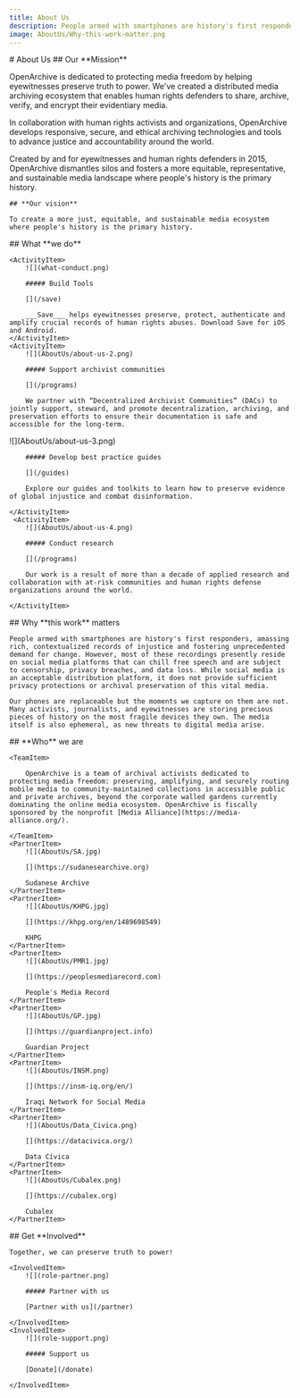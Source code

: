 ```yaml
---
title: About Us
description: People armed with smartphones are history's first responders, amassing rich, contextualized records of injustice and fostering unprecedented demand for change.
image: AboutUs/Why-this-work-matter.png
---
```



<HeaderSection>
    # About Us

</HeaderSection>

<MissionSection>
    ## Our **Mission**

OpenArchive is dedicated to protecting media freedom by helping eyewitnesses preserve truth to power. We've created a distributed media archiving ecosystem that enables human rights defenders to share, archive, verify, and encrypt their evidentiary media.

In collaboration with human rights activists and organizations, OpenArchive develops responsive, secure, and ethical archiving technologies and tools to advance justice and accountability around the world.

Created by and for eyewitnesses and human rights defenders in 2015, OpenArchive dismantles silos and fosters a more equitable, representative, and sustainable media landscape where people's history is the primary history.

</MissionSection>
<VisionSection>

    ## **Our vision**

    To create a more just, equitable, and sustainable media ecosystem where people's history is the primary history.

</VisionSection>
<ActivitiesSection>
    ## What **we do**

    <ActivityItem>
        ![](what-conduct.png)

        ##### Build Tools

        [](/save)

        ___Save___ helps eyewitnesses preserve, protect, authenticate and amplify crucial records of human rights abuses. Download Save for iOS and Android.
    </ActivityItem>
    <ActivityItem>
        ![](AboutUs/about-us-2.png)

        ##### Support archivist communities

        [](/programs)

        We partner with “Decentralized Archivist Communities” (DACs) to jointly support, steward, and promote decentralization, archiving, and preservation efforts to ensure their documentation is safe and accessible for the long-term.

</ActivityItem>
<ActivityItem>
![](AboutUs/about-us-3.png)

        ##### Develop best practice guides

        [](/guides)

        Explore our guides and toolkits to learn how to preserve evidence of global injustice and combat disinformation.

    </ActivityItem>
     <ActivityItem>
        ![](AboutUs/about-us-4.png)

        ##### Conduct research

        [](/programs)

        Our work is a result of more than a decade of applied research and collaboration with at-risk communities and human rights defense organizations around the world.

    </ActivityItem>

</ActivitiesSection>
<BeliefsSection>
    ## Why **this work** matters

    People armed with smartphones are history's first responders, amassing rich, contextualized records of injustice and fostering unprecedented demand for change. However, most of these recordings presently reside on social media platforms that can chill free speech and are subject to censorship, privacy breaches, and data loss. While social media is an acceptable distribution platform, it does not provide sufficient privacy protections or archival preservation of this vital media.

    Our phones are replaceable but the moments we capture on them are not. Many activists, journalists, and eyewitnesses are storing precious pieces of history on the most fragile devices they own. The media itself is also ephemeral, as new threats to digital media arise.

</BeliefsSection>
<PartnersSection>
    ## **Who** we are

    <TeamItem>

        OpenArchive is a team of archival activists dedicated to protecting media freedom: preserving, amplifying, and securely routing mobile media to community-maintained collections in accessible public and private archives, beyond the corporate walled gardens currently dominating the online media ecosystem. OpenArchive is fiscally sponsored by the nonprofit [Media Alliance](https://media-alliance.org/).

    </TeamItem>
    <PartnerItem>
        ![](AboutUs/SA.jpg)

        [](https://sudanesearchive.org)

        Sudanese Archive
    </PartnerItem>
    <PartnerItem>
        ![](AboutUs/KHPG.jpg)

        [](https://khpg.org/en/1489698549)

        KHPG
    </PartnerItem>
    <PartnerItem>
        ![](AboutUs/PMR1.jpg)

        [](https://peoplesmediarecord.com)

        People's Media Record
    </PartnerItem>
    <PartnerItem>
        ![](AboutUs/GP.jpg)

        [](https://guardianproject.info)

        Guardian Project
    </PartnerItem>
    <PartnerItem>
        ![](AboutUs/INSM.png)

        [](https://insm-iq.org/en/)

        Iraqi Network for Social Media
    </PartnerItem>
    <PartnerItem>
        ![](AboutUs/Data_Civica.png)

        [](https://datacivica.org/)

        Data Cívica
    </PartnerItem>
    <PartnerItem>
        ![](AboutUs/Cubalex.png)

        [](https://cubalex.org)

        Cubalex
    </PartnerItem>
</PartnersSection>
<InvolvedSection>
    ## Get **Involved**

    Together, we can preserve truth to power!

    <InvolvedItem>
        ![](role-partner.png)

        ##### Partner with us

        [Partner with us](/partner)

    </InvolvedItem>
    <InvolvedItem>
        ![](role-support.png)

        ##### Support us

        [Donate](/donate)

    </InvolvedItem>

</InvolvedSection>
